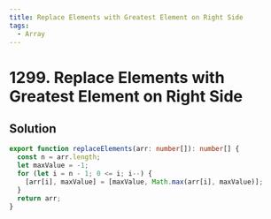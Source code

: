 ```yaml
---
title: Replace Elements with Greatest Element on Right Side
tags:
  - Array
---
```


# 1299. Replace Elements with Greatest Element on Right Side

<Badges>
  <LevelBadge level="easy" />
  <TopicBadge name="Array" slug="array" />
</Badges>

## Solution

```typescript filename="solution.ts" copy
export function replaceElements(arr: number[]): number[] {
  const n = arr.length;
  let maxValue = -1;
  for (let i = n - 1; 0 <= i; i--) {
    [arr[i], maxValue] = [maxValue, Math.max(arr[i], maxValue)];
  }
  return arr;
}
```

<ProblemLink
  codingSite="leetcode"
  href="https://leetcode.com/problems/replace-elements-with-greatest-element-on-right-side"
  title="Replace Elements with Greatest Element on Right Side"
/>
